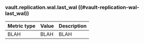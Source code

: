 ### vault.replication.wal.last_wal ((#vault-replication-wal-last_wal))

Metric type | Value | Description
----------- | ----- | -----------
BLAH     | BLAH    | BLAH